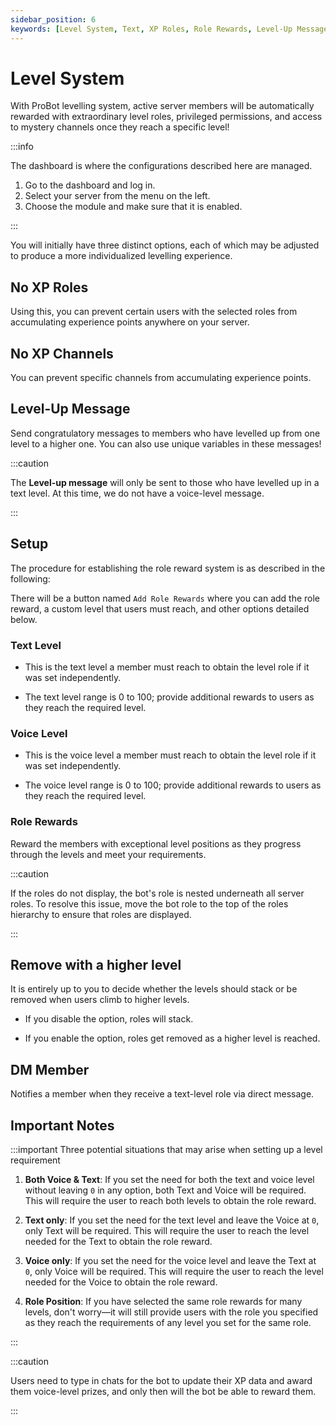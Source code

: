 ```yaml
---
sidebar_position: 6
keywords: [Level System, Text, XP Roles, Role Rewards, Level-Up Message] 
---
```


# Level System

With ProBot levelling system, active server members will be automatically rewarded with extraordinary level roles, privileged permissions, and access to mystery channels once they reach a specific level!

:::info

The dashboard is where the configurations described here are managed.

1. Go to the dashboard and log in.
2. Select your server from the menu on the left.
3. Choose the module and make sure that it is enabled.

:::

You will initially have three distinct options, each of which may be adjusted to produce a more individualized levelling experience.

## No XP Roles

Using this, you can prevent certain users with the selected roles from accumulating experience points anywhere on your server.

## No XP Channels

You can prevent specific channels from accumulating experience points.

## Level-Up Message

Send congratulatory messages to members who have levelled up from one level to a higher one. You can also use unique variables in these messages!

:::caution

The **Level-up message** will only be sent to those who have levelled up in a text level. At this time, we do not have a voice-level message.

:::

## Setup

The procedure for establishing the role reward system is as described in the following:


There will be a button named `Add Role Rewards` where you can add the role reward, a custom level that users must reach, and other options detailed below.

### Text Level

- This is the text level a member must reach to obtain the level role if it was set independently.

- The text level range is 0 to 100; provide additional rewards to users as they reach the required level.

### Voice Level

- This is the voice level a member must reach to obtain the level role if it was set independently.

- The voice level range is 0 to 100; provide additional rewards to users as they reach the required level.

### Role Rewards

Reward the members with exceptional level positions as they progress through the levels and meet your requirements.

:::caution

If the roles do not display, the bot's role is nested underneath all server roles. To resolve this issue, move the bot role to the top of the roles hierarchy to ensure that roles are displayed.

:::

## Remove with a higher level

It is entirely up to you to decide whether the levels should stack or be removed when users climb to higher levels.

- If you disable the option, roles will stack.

- If you enable the option, roles get removed as a higher level is reached.

## DM Member

Notifies a member when they receive a text-level role via direct message.

## Important Notes

:::important Three potential situations that may arise when setting up a level requirement

1. **Both Voice & Text**: If you set the need for both the text and voice level without leaving `0` in any option, both Text and Voice will be required. This will require the user to reach both levels to obtain the role reward.

2. **Text only**: If you set the need for the text level and leave the Voice at `0`, only Text will be required. This will require the user to reach the level needed for the Text to obtain the role reward.

3. **Voice only**: If you set the need for the voice level and leave the Text at `0`, only Voice will be required. This will require the user to reach the level needed for the Voice to obtain the role reward.

4. **Role Position**: If you have selected the same role rewards for many levels, don't worry—it will still provide users with the role you specified as they reach the requirements of any level you set for the same role.

:::

:::caution

Users need to type in chats for the bot to update their XP data and award them voice-level prizes, and only then will the bot be able to reward them.

:::

